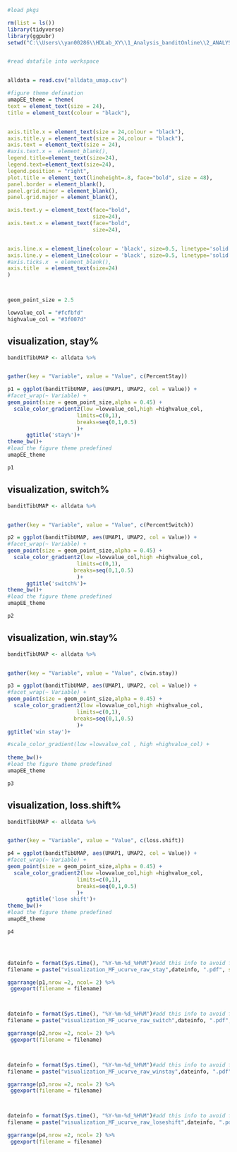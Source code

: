 
```{r}
#load pkgs

rm(list = ls())
library(tidyverse)
library(ggpubr)
setwd("C:\\Users\\yan00286\\HDLab_XY\\1_Analysis_banditOnline\\2_ANALYSIS_Manifold_nonormalize\\Figure2")


#read datafile into workspace


alldata = read.csv("alldata_umap.csv")


```


```{r}
#figure theme defination
umapEE_theme = theme(
text = element_text(size = 24),
title = element_text(colour = "black"),


axis.title.x = element_text(size = 24,colour = "black"),
axis.title.y = element_text(size = 24,colour = "black"),
axis.text = element_text(size = 24),
#axis.text.x =  element_blank(),
legend.title=element_text(size=24),
legend.text=element_text(size=24),
legend.position = "right",
plot.title = element_text(lineheight=.8, face="bold", size = 48),
panel.border = element_blank(),
panel.grid.minor = element_blank(),
panel.grid.major = element_blank(),

axis.text.y = element_text(face="bold", 
                           size=24),
axis.text.x = element_text(face="bold", 
                           size=24),


axis.line.x = element_line(colour = 'black', size=0.5, linetype='solid'),
axis.line.y = element_line(colour = 'black', size=0.5, linetype='solid'),
#axis.ticks.x  = element_blank(),
axis.title  = element_text(size=24)
)



geom_point_size = 2.5

lowvalue_col = "#fcfbfd"
highvalue_col = "#3f007d"
```


## visualization, stay%
```{r}


banditTibUMAP <- alldata %>%


gather(key = "Variable", value = "Value", c(PercentStay))

p1 = ggplot(banditTibUMAP, aes(UMAP1, UMAP2, col = Value)) +
#facet_wrap(~ Variable) +
geom_point(size = geom_point_size,alpha = 0.45) +
  scale_color_gradient2(low =lowvalue_col,high =highvalue_col,
                      limits=c(0,1),
                      breaks=seq(0,1,0.5)
                      )+
      ggtitle('stay%')+
theme_bw()+
#load the figure theme predefined
umapEE_theme

p1

```


## visualization, switch%
```{r}


banditTibUMAP <- alldata %>%


gather(key = "Variable", value = "Value", c(PercentSwitch))

p2 = ggplot(banditTibUMAP, aes(UMAP1, UMAP2, col = Value)) +
#facet_wrap(~ Variable) +
geom_point(size = geom_point_size,alpha = 0.45) +
  scale_color_gradient2(low =lowvalue_col,high =highvalue_col,
                      limits=c(0,1),
                     breaks=seq(0,1,0.5)
                      )+
      ggtitle('switch%')+
theme_bw()+
#load the figure theme predefined
umapEE_theme

p2

```

## visualization, win.stay%
```{r}


banditTibUMAP <- alldata %>%


gather(key = "Variable", value = "Value", c(win.stay))

p3 = ggplot(banditTibUMAP, aes(UMAP1, UMAP2, col = Value)) +
#facet_wrap(~ Variable) +
geom_point(size = geom_point_size,alpha = 0.45) +
  scale_color_gradient2(low =lowvalue_col,high =highvalue_col,
                      limits=c(0,1),
                     breaks=seq(0,1,0.5)
                      )+
ggtitle('win stay')+

#scale_color_gradient(low =lowvalue_col , high =highvalue_col) +
      
theme_bw()+
#load the figure theme predefined
umapEE_theme

p3


```




## visualization, loss.shift%
```{r}


banditTibUMAP <- alldata %>%


gather(key = "Variable", value = "Value", c(loss.shift))

p4 = ggplot(banditTibUMAP, aes(UMAP1, UMAP2, col = Value)) +
#facet_wrap(~ Variable) +
geom_point(size = geom_point_size,alpha = 0.45) +
  scale_color_gradient2(low =lowvalue_col,high =highvalue_col, 
                      limits=c(0,1),
                      breaks=seq(0,1,0.5)
                      )+
      ggtitle('lose shift')+
theme_bw()+
#load the figure theme predefined
umapEE_theme

p4




dateinfo = format(Sys.time(), "%Y-%m-%d_%H%M")#add this info to avoid file overwrote
filename = paste("visualization_MF_ucurve_raw_stay",dateinfo, ".pdf", sep = "")

ggarrange(p1,nrow =2, ncol= 2) %>%
 ggexport(filename = filename)



dateinfo = format(Sys.time(), "%Y-%m-%d_%H%M")#add this info to avoid file overwrote
filename = paste("visualization_MF_ucurve_raw_switch",dateinfo, ".pdf", sep = "")

ggarrange(p2,nrow =2, ncol= 2) %>%
 ggexport(filename = filename)



dateinfo = format(Sys.time(), "%Y-%m-%d_%H%M")#add this info to avoid file overwrote
filename = paste("visualization_MF_ucurve_raw_winstay",dateinfo, ".pdf", sep = "")

ggarrange(p3,nrow =2, ncol= 2) %>%
 ggexport(filename = filename)



dateinfo = format(Sys.time(), "%Y-%m-%d_%H%M")#add this info to avoid file overwrote
filename = paste("visualization_MF_ucurve_raw_loseshift",dateinfo, ".pdf", sep = "")

ggarrange(p4,nrow =2, ncol= 2) %>%
 ggexport(filename = filename)

```





